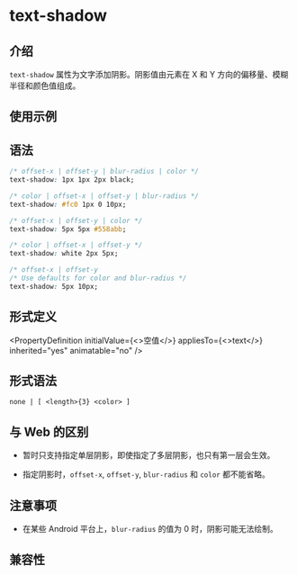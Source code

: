 # text-shadow

## 介绍

`text-shadow` 属性为文字添加阴影。阴影值由元素在 X 和 Y 方向的偏移量、模糊半径和颜色值组成。

## 使用示例


<Go
  example="css-api"
  defaultFile="src/text-shadow/App.tsx"
  img="/assets/doc/css/text-shadow.jpg"
  entry="src/text-shadow"
  defaultEntryFile="dist/text-shadow.lynx.bundle"
/>

## 语法

```css
/* offset-x | offset-y | blur-radius | color */
text-shadow: 1px 1px 2px black;

/* color | offset-x | offset-y | blur-radius */
text-shadow: #fc0 1px 0 10px;

/* offset-x | offset-y | color */
text-shadow: 5px 5px #558abb;

/* color | offset-x | offset-y */
text-shadow: white 2px 5px;

/* offset-x | offset-y
/* Use defaults for color and blur-radius */
text-shadow: 5px 10px;
```

## 形式定义


<PropertyDefinition
  initialValue={<>空值</>}
  appliesTo={<>text</>}
  inherited="yes"
  animatable="no"
/>

## 形式语法

```
none | [ <length>{3} <color> ]
```

## 与 Web 的区别

- 暂时只支持指定单层阴影，即使指定了多层阴影，也只有第一层会生效。

- 指定阴影时，`offset-x`, `offset-y`, `blur-radius` 和 `color` 都不能省略。

## 注意事项

- 在某些 Android 平台上，`blur-radius` 的值为 0 时，阴影可能无法绘制。

## 兼容性


<LegacyCompatTable metadata="css/properties/text-shadow" />
